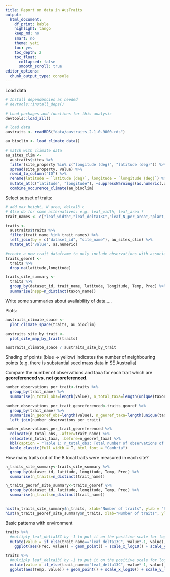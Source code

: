 ```yaml
---
title: Report on data in AusTraits
output:
  html_document:
    df_print: kable
    highlight: tango
    keep_md: no
    smart: no
    theme: yeti
    toc: yes
    toc_depth: 2
    toc_float:
      collapsed: false
      smooth_scroll: true
editor_options:
  chunk_output_type: console
---
```


Load data
```r
# Install dependencies as needed
# devtools::install_deps()

# Load packages and functions for this analysis
devtools::load_all()

# load data
austraits <- readRDS("data/austraits_2.1.0.9000.rds")

au_bioclim <- load_climate_data()

# match with climate data
au_sites_clim <-
  austraits$sites %>%
  filter(site_property %in% c("longitude (deg)", "latitude (deg)")) %>%
  spread(site_property, value) %>%
  rowid_to_column("ID") %>%
  rename(latitude = `latitude (deg)`, longitude = `longitude (deg)`) %>%
  mutate_at(c("latitude", "longitude"), ~suppressWarnings(as.numeric(.x))) %>%
  combine_occurence_climate(au_bioclim)
```

Select subset of traits:
```r
# add max height, N_area, delta13_c
# Also do for some alternatives: e.g. leaf_width, leaf_area ?
trait_names <- c("leaf_width","leaf_delta13C","leaf_N_per_area","plant_height","specific_leaf_area", "wood_density", "leaf_area", "seed_mass")

traits <- 
  austraits$traits %>%
  filter(trait_name %in% trait_names) %>%
  left_join(by = c("dataset_id", "site_name"), au_sites_clim) %>%
  mutate_at("value", as.numeric)

#create a new trait dataframe to only include observations with associated latitude and longitude
traits_georef <- 
  traits %>%
  drop_na(latitude,longitude)

traits_site_summary <- 
  traits %>% 
  group_by(dataset_id, trait_name, latitude, longitude, Temp, Prec) %>% 
  summarise(nspp=n_distinct(taxon_name))

```

Write some summaries about availability of data.....


Plots:

```r
austraits_climate_space <-
  plot_climate_space(traits, au_bioclim)

austraits_site_by_trait <-
  plot_site_map_by_trait(traits)

austraits_climate_space / austraits_site_by_trait
```

Shading of points (blue -> yellow) indicates the number of neighbouring points (e.g. there is substantial seed mass data in SE Australia)

Compare the number of observations and taxa for each trait which are **georeferenced vs. not georeferenced**.

```r
number_observations_per_trait<-traits %>%
  group_by(trait_name) %>%
  summarise(n_total_obs=length(value), n_total_taxa=length(unique(taxon_name)))

number_observations_per_trait_georeferenced<-traits_georef %>%
  group_by(trait_name) %>%
  summarise(n_georef_obs=length(value), n_georef_taxa=length(unique(taxon_name))) %>%
  left_join(number_observations_per_trait)

number_observations_per_trait_georeferenced %>% 
  relocate(n_total_obs, .after=trait_name) %>%
  relocate(n_total_taxa, .before=n_georef_taxa) %>%
  kbl(caption = "Table 1: n_total_obs: Total number of observations of a given trait, n_georef_obs: Number of observations of a given trait with georeference, n_total_taxa: Total number of taxa with at least one observation of a given trait, n_georef_taxa: Number of taxa with at least one georeferenced observation of a given trait") %>%
  kable_classic(full_width = T, html_font = "Cambria")  

```

How many traits out of the 8 focal traits were measured in each site?

```r
n_traits_site_summary<-traits_site_summary %>% 
  group_by(dataset_id, latitude, longitude, Temp, Prec) %>% 
  summarise(n_traits=n_distinct(trait_name))

n_traits_georef_site_summary<-traits_georef %>% 
  group_by(dataset_id, latitude, longitude, Temp, Prec) %>% 
  summarise(n_traits=n_distinct(trait_name))


hist(n_traits_site_summary$n_traits, xlab="Number of traits", ylab = "Sites", main = "Number of sites (total)")
hist(n_traits_georef_site_summary$n_traits, xlab="Number of traits", ylab = "Sites", main = "Number of sites (georeferenced)")

```

Basic patterns with environment 

```r
traits %>%
  #multiply leaf_delta13C by -1 to put it on the positive scale for log transformation
  mutate(value = if_else(trait_name=="leaf_delta13C", value*-1, value), trait_name = if_else(trait_name=="leaf_delta13C", paste0("-1 * ",trait_name, sep=""), trait_name)) %>%
    ggplot(aes(Prec, value)) + geom_point() + scale_x_log10() + scale_y_log10() + facet_wrap(~trait_name, scales = "free_y")
```

```r
traits %>%
  #multiply leaf_delta13C by -1 to put it on the positive scale for log transformation
  mutate(value = if_else(trait_name=="leaf_delta13C", value*-1, value), trait_name = if_else(trait_name=="leaf_delta13C", paste0("-1 * ",trait_name, sep=""), trait_name)) %>%
  ggplot(aes(Temp, value)) + geom_point() + scale_x_log10() + scale_y_log10() + facet_wrap(~trait_name, scales = "free_y")
```

